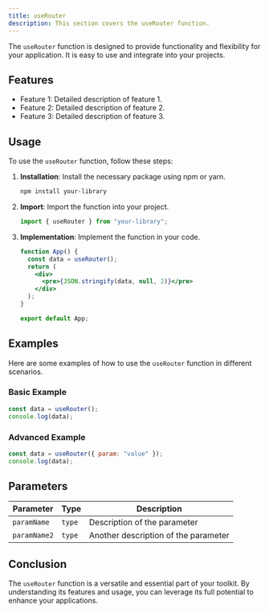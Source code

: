 ```yaml
---
title: useRouter
description: This section covers the useRouter function.
---
```


The `useRouter` function is designed to provide functionality and flexibility for your application. It is easy to use and integrate into your projects.

## Features

- Feature 1: Detailed description of feature 1.
- Feature 2: Detailed description of feature 2.
- Feature 3: Detailed description of feature 3.

## Usage

To use the `useRouter` function, follow these steps:

1. **Installation**: Install the necessary package using npm or yarn.
   ```bash
   npm install your-library
   ```
2. **Import**: Import the function into your project.
   ```jsx
   import { useRouter } from "your-library";
   ```
3. **Implementation**: Implement the function in your code.

   ```jsx
   function App() {
     const data = useRouter();
     return (
       <div>
         <pre>{JSON.stringify(data, null, 2)}</pre>
       </div>
     );
   }

   export default App;
   ```

## Examples

Here are some examples of how to use the `useRouter` function in different scenarios.

### Basic Example

```jsx
const data = useRouter();
console.log(data);
```

### Advanced Example

```jsx
const data = useRouter({ param: "value" });
console.log(data);
```

## Parameters

| Parameter    | Type   | Description                          |
| ------------ | ------ | ------------------------------------ |
| `paramName`  | `type` | Description of the parameter         |
| `paramName2` | `type` | Another description of the parameter |

## Conclusion

The `useRouter` function is a versatile and essential part of your toolkit. By understanding its features and usage, you can leverage its full potential to enhance your applications.
